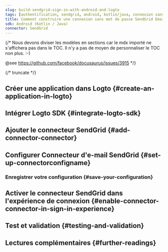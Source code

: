 ```yaml
---
slug: build-sendgrid-sign-in-with-android-and-logto
tags: [authentification, sendgrid, android, kotlin/java, connexion sans mot de passe, connexion, login]
title: Comment construire une connexion sans mot de passe SendGrid Email avec Android (Kotlin / Java)
sdk: Android (Kotlin / Java)
connector: SendGrid
---
```


{/*
  Nous devons diviser les modèles en sections car le mdx importé ne s'affichera pas dans le TOC.
  Il n'y a pas de moyen de personnaliser le TOC non plus. :-)

  @see https://github.com/facebook/docusaurus/issues/3915
*/}



{/* truncate */}

<Intro connector={connector} sdk="Android (Kotlin / Java)" link="https://developer.android.com" />

## Créer une application dans Logto \{#create-an-application-in-logto}

<CreateApplication type="Native app" framework="Android" />

## Intégrer Logto SDK \{#integrate-logto-sdk}

<IntegrateSdk />

## Ajouter le connecteur SendGrid \{#add-connector-connector}

<AddPasswordlessConnector
  connector={connector}
  connectorType="Email"
  passwordlessSignUpIdentifier="Adresse e-mail"
/>

## Configurer Connecteur d'e-mail SendGrid \{#set-up-connectorconfigname}

<ConnectorGuide />

### Enregistrer votre configuration \{#save-your-configuration}

<SaveYourConfiguration connector={connector} />

## Activer le connecteur SendGrid dans l'expérience de connexion \{#enable-connector-connector-in-sign-in-experience}

<EnablePasswordlessConnector
  connectorType="Email"
  passwordlessSignUpIdentifier="Adresse e-mail"
/>

## Test et validation \{#testing-and-validation}

<TestingAndValidation connector={connector} sdk="Android (Kotlin / Java)" />

## Lectures complémentaires \{#further-readings}

<FurtherReadings />
